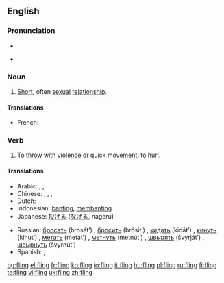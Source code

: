 ==English==

===Pronunciation===
* {{IPA|/'flɪɳ/}}
* {{audio|en-us-fling.ogg|Audio (US)}}
*: {{rhymes|ɪŋ}}

===Noun===
{{en-noun}}

# [[short|Short]], often [[sexual]] [[relationship]].

====Translations====
{{trans-top|short sexual relationship}}
* French: {{t+|fr|noce|f}}
{{trans-mid}}
{{trans-bottom}}

===Verb===
{{en-verb|flings|flinging|flung}}

# To [[throw]] with [[violence]] or quick movement; to [[hurl]].

====Translations====
{{trans-top|to fling}}
* Arabic: {{t|ar|صب|tr=Sabba|sc=Arab}}, {{t|ar|رمى|tr=rammaa|sc=Arab}}, {{t|ar|اندفع|tr=indafa`a|sc=Arab}}
* Chinese: {{zh-tsp|拋|抛|pāo}}, {{t-|cmn|投|tr=tóu|sc=Hani|xs=Mandarin}}, {{zh-tsp|鑄|铸|zhù}}, {{t-|cmn|扔|tr=rēng|sc=Hani|xs=Mandarin}}
* Dutch: {{t+|nl|smijten}}
* Indonesian: [[banting]], [[banting|membanting]]
* Japanese: [[投げる]] ([[なげる]], nageru)
{{trans-mid}}
* Russian: [[бросать]] (brosát’) {{impf}}, [[бросить]] (brósit’) {{pf}}, [[кидать]] (kidát’) {{impf}}, [[кинуть]] (kínut’) {{pf}}, [[метать]] (metát’) {{impf}}, [[метнуть]] (metnút’) {{pf}}, [[швырять]] (švyrját’) {{impf}}, [[швырнуть]] (švyrnút’) {{pf}}
* Spanish: {{t+|es|aventar}}, {{t+|es|lanzar}}
{{trans-bottom}}

[[bg:fling]]
[[el:fling]]
[[fr:fling]]
[[ko:fling]]
[[io:fling]]
[[it:fling]]
[[hu:fling]]
[[pl:fling]]
[[ru:fling]]
[[fi:fling]]
[[te:fling]]
[[vi:fling]]
[[uk:fling]]
[[zh:fling]]